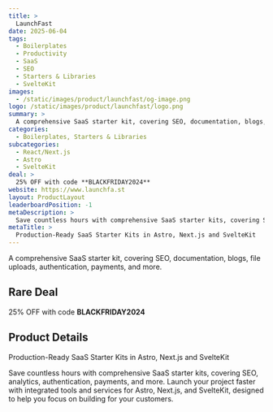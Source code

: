 ```yaml
---
title: >
  LaunchFast
date: 2025-06-04
tags:
  - Boilerplates
  - Productivity
  - SaaS
  - SEO
  - Starters & Libraries
  - SvelteKit
images:
  - /static/images/product/launchfast/og-image.png
logo: /static/images/product/launchfast/logo.png
summary: >
  A comprehensive SaaS starter kit, covering SEO, documentation, blogs, file uploads, authentication, payments, and more.
categories:
  - Boilerplates, Starters & Libraries
subcategories:
  - React/Next.js
  - Astro
  - SvelteKit
deal: >
  25% OFF with code **BLACKFRIDAY2024**
website: https://www.launchfa.st
layout: ProductLayout
leaderboardPosition: -1
metaDescription: >
  Save countless hours with comprehensive SaaS starter kits, covering SEO, analytics, authentication, payments, and more. Launch your project faster with integrated tools and services for Astro, Next.js, and SvelteKit, designed to help you focus on building for your customers.
metaTitle: >
  Production-Ready SaaS Starter Kits in Astro, Next.js and SvelteKit
---
```

A comprehensive SaaS starter kit, covering SEO, documentation, blogs, file uploads, authentication, payments, and more.

## Rare Deal

25% OFF with code **BLACKFRIDAY2024**

## Product Details

Production-Ready SaaS Starter Kits in Astro, Next.js and SvelteKit

Save countless hours with comprehensive SaaS starter kits, covering SEO, analytics, authentication, payments, and more. Launch your project faster with integrated tools and services for Astro, Next.js, and SvelteKit, designed to help you focus on building for your customers.

